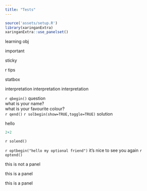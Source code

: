 ---
title: "Tests"
---




```{r setup, include=FALSE}
source('assets/setup.R')
library(xaringanExtra)
xaringanExtra::use_panelset()
```

:::lo
learning obj
:::

:::imp
important
:::

:::sticky
sticky
:::

:::div-dot
:::

:::rtip
r tips
:::

:::statbox
statbox
:::

:::int
interpretation
interpretation
interpretation
:::

`r qbegin()`
question  
what is your name?  
what is your favourite colour?  
`r qend()`
`r solbegin(show=TRUE,toggle=TRUE)`
solution  

hello 
```{r}
2+2
```


`r solend()`

`r optbegin("hello my optional friend")`
it's nice to see you again
`r optend()`

::::panelset
:::panel
this is not a panel
:::
:::panel
this is a panel
:::
:::panel
this is a panel
:::

::::
